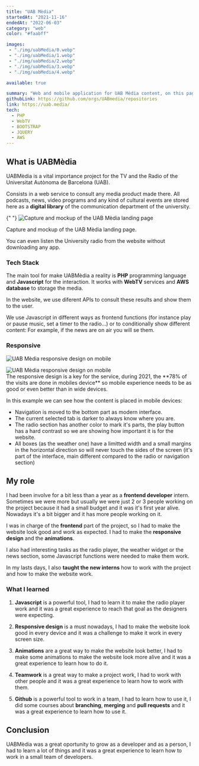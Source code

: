 ```yaml
---
title: "UAB Mèdia"
startedAt: "2021-11-16"
endedAt: "2022-06-03"
category: "web"
color: "#faabff"

images: 
 - "./img/uabMedia/0.webp"
 - "./img/uabMedia/1.webp"
 - "./img/uabMedia/2.webp"
 - "./img/uabMedia/3.webp"
 - "./img/uabMedia/4.webp"

available: true

summary: "Web and mobile application for UAB Mèdia content, on this page you can see the news, television programs, radio and interviews in real time and on demand."
githubLink: https://github.com/orgs/UABmedia/repositories
link: https://uab.media/
tech: 
  - PHP
  - WebTV
  - BOOTSTRAP
  - JQUERY
  - AWS
---
```



## What is UABMèdia

UABMèdia is a vital importance project for the TV and the Radio of the Universitat Autònoma de Barcelona (UAB).

Consists in a web service to consult any media product made there. All podcasts, news, video programs and any kind of cultural events are stored here as a **digital library** of the communication department of the university.

{" "}
<picture>
  <Image
    alt="Capture and mockup of the UAB Mèdia landing page"
    width={700}
    height={500}
    className='show-animation'
    src={computer}
  />
  <figcaption>Capture and mockup of the UAB Mèdia landing page.</figcaption>
</picture>

You can even listen the University radio from the website without downloading any app.

### Tech Stack

The main tool for make UABMèdia a reality is **PHP** programming language and **Javascript** for the interaction.
It works with **WebTV** services and **AWS database** to storage the media.

In the website, we use diferent APIs to consult these results and show them to the user.

We use Javascript in different ways as frontend functions (for instance play or pause music, set a timer to the radio...) or to conditionally show different content:
For example, if the news are on air you will se them.

### Responsive

<div className="grid grid-cols-2 gap-4 xl:gap-8 my-8">
 
  <Image
    className="rounded-xl h-full max-h-[500px] object-contain pl-16 show-first-phone"
    src={phone}
    alt="UAB Mèdia responsive design on mobile"
  />


<div className="mt-12">
  <Image
  alt="UAB Mèdia responsive design on mobile"
    className="rounded-xl h-full max-h-[500px] object-contain show-second-phone"
    src={phone2}
  />
</div>

</div>
The responsive design is a key for the service, during 2021, the **78% of the
visits are done in mobiles device** so mobile experience needs to be as good or
even better than in wide devices.

In this example we can see how the content is placed in mobile devices:

- Navigation is moved to the bottom part as modern interface.
- The current selected tab is darker to always know where you are.
- The radio section has another color to mark it's parts, the play button has a hard contrast so we are showing how important it is for the website.
- All boxes (as the weather one) have a limitted width and a small margins in
  the horizontal direction so will never touch the sides of the screen (it's
  part of the interface, main different compared to the radio or navigation
  section)

## My role

I had been involve for a bit less than a year as a **frontend developer** intern. Sometimes we were more but usually we were just 2 or 3 people working on the project because it had a small budget and it was it's first year alive. Nowadays it's a bit bigger and it has more people working on it.

I was in charge of the **frontend** part of the project, so I had to make the website look good and work as expected. I had to make the **responsive design** and the **animations**.

I also had interesting tasks as the radio player, the weather widget or the
news section, some Javascript functions were needed to make them work.

In my lasts days, I also **taught the new interns** how to work with the project and how to make the website work.

### What I learned

1. **Javascript** is a powerful tool, I had to learn it to make the radio player work and it was a great experience to reach that goal as the designers were expecting.

2. **Responsive design** is a must nowadays, I had to make the website look good in every device and it was a challenge to make it work in every screen size.

3. **Animations** are a great way to make the website look better, I had to make some animations to make the website look more alive and it was a great experience to learn how to do it.

4. **Teamwork** is a great way to make a project work, I had to work with other people and it was a great experience to learn how to work with them.

5. **Github** is a powerful tool to work in a team, I had to learn how to use it, I did some courses about **branching**, **merging** and **pull requests** and it was a great experience to learn how to use it.

## Conclusion

UABMèdia was a great oportunity to grow as a developer and as a person, I had to learn a lot of things and it was a great experience to learn how to work in a small team of developers.
